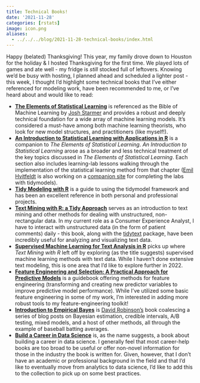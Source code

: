 ```yaml
---
title: Technical Books!
date: '2021-11-28'
categories: [rstats]
image: icon.png
aliases: 
  - ../../../blog/2021-11-28-technical-books/index.html
---
```


Happy (belated) Thanksgiving! This year, my family drove down to Houston for the holiday & I hosted Thanksgiving for the first time. We played lots of games and ate well - my fridge is *still* stocked full of leftovers. Knowing we'd be busy with hosting, I planned ahead and scheduled a lighter post - this week, I thought I'd highlight some technical books that I've either referenced for modeling work, have been recommended to me, or I've heard about and would like to read:

* **[The Elements of Statistical Learning](https://web.stanford.edu/~hastie/ElemStatLearn/printings/ESLII_print12_toc.pdf)** is referenced as the Bible of Machine Learning by [Josh Starmer](https://www.youtube.com/channel/UCtYLUTtgS3k1Fg4y5tAhLbw) and provides a robust and deeply technical foundation for a wide array of machine learning models. It's considered a must-have among both machine learning theorists, who look for new model structures, and practitioners (like myself!). 
* **[An Introduction to Statistical Learning with Applications in R](https://web.stanford.edu/~hastie/ISLR2/ISLRv2_website.pdf)** is a companion to *The Elements of Statistical Learning*. *An Introduction to Statistical Learning* arose as a broader and less technical treatment of the key topics discussed in *The Elements of Statistical Learning*. Each section also includes learning-lab lessons walking through the implementation of the statistical learning method from that chapter ([Emil Hvitfeldt](https://www.emilhvitfeldt.com/) is also working on a [companion site](https://emilhvitfeldt.github.io/ISLR-tidymodels-labs/) for completing the labs with tidymodels).
* **[Tidy Modeling with R](https://www.tmwr.org/index.html)** is a guide to using the tidymodel framework and has been an excellent reference in both personal and professional projects.
* **[Text Mining with R: a Tidy Approach](https://www.tidytextmining.com/)** serves as an introduction to text mining and other methods for dealing with unstructured, non-rectangular data. In my current role as a Consumer Experience Analyst, I have to interact with unstructured data (in the form of patient comments) daily - this book, along with the [tidytext](https://juliasilge.github.io/tidytext/) package, have been incredibly useful for analyzing and visualizing text data.
* **[Supervised Machine Learning for Text Analysis in R](https://smltar.com/preface.html)** picks up where *Text Mining with R* left off by exploring (as the title suggests) supervised machine learning methods with text data. While I haven't done extensive text modeling, this is one area that I'd like to explore further in 2022.
* **[Feature Engineering and Selection: A Practical Approach for Predictive Models](http://www.feat.engineering/)** is a guidebook offering methods for feature engineering (transforming and creating new predictor variables to improve predictive model performance). While I've utilized some basic feature engineering in some of my work, I'm interested in adding more robust tools to my feature-engineering toolkit!
* **[Introduction to Empirical Bayes](https://drob.gumroad.com/l/empirical-bayes)** is [David Robinson's](http://varianceexplained.org/about/) book coalescing a series of blog posts on Bayesian estimation, credible intervals, A/B testing, mixed models, and a host of other methods, all through the example of baseball batting averages. 
* **[Build a Career in Data Science](https://jnolis.com/book/)** is, as the name suggests, a book about building a career in data science. I generally feel that most career-help books are too broad to be useful or offer non-novel information for those in the industry the book is written for. Given, however, that I don't have an academic or professional background in the field and that I'd like to eventually move from analytics to data science, I'd like to add this to the collection to pick up on some best practices.